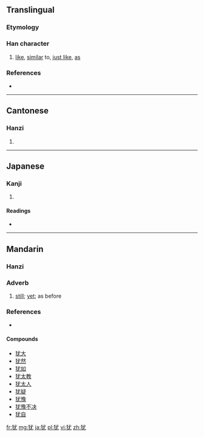 {{also|猶}}
==Translingual==

===Etymology===
{{Han simp|猶|f=酋|t=尤}}

===Han character===
{{Han char|rn=94|rad=犬|as=04|sn=7|four=|canj=大竹戈大山 (KHIKU)}}

# [[like]], [[similar]] to, [[just like]], [[as]]

===References===
* {{Han ref|kx=0706.190|dkj=20259|dj=1119.130|hdz=21335.070|uh=72B9|ud=29369}}

----

==Cantonese==

===Hanzi===
{{yue-hanzi|jyut=|y=yau4|tra=猶}}

# {{defn|lang=yue|sort=犬04}}

----

==Japanese==

===Kanji===
{{ja-kanji|grade=|rs=犬04}}

# {{defn|lang=ja|sort=犬04}}

====Readings====
* {{ja-readings|on=[[ゆう]] (yū), [[よう]] (yō)|kun=[[なお]] (nao)}}

----

==Mandarin==
{{zh-hanzi-box|犹|[[猶]]}}

===Hanzi===
{{cmn-hanzi|tra=猶|pin=[[fān]] ([[fan1]]), [[yóu]] ([[you2]])|wg=fan<sup>1</sup>, yu<sup>2</sup>}}

===Adverb===
{{cmn-adv|s|pin=yóu|pint=you2|tra=猶|sim=犹|rs=犬04}}

# {{senseid|cmn|still}} {{cx|literary|lang=cmn|script=simplified|sort=犬04|sort2=you2}} [[still]]; [[yet]]; as before

===References===
* {{cite web|url=http://dict.revised.moe.edu.tw/cgi-bin/newDict/dict/index.html|title=猶|work=Guoyu Cidian On-line Mandarin Dictionary (國語辭典)|language=Mandarin|accessdate=2011-10-19}}

====Compounds====
* [[犹大]]
* [[犹然]]
* [[犹如]]
* [[犹太教]]
* [[犹太人]]
* [[犹疑]]
* [[犹豫]]
* [[犹豫不决]]
* [[犹自]]

[[fr:犹]]
[[mg:犹]]
[[ja:犹]]
[[pl:犹]]
[[vi:犹]]
[[zh:犹]]